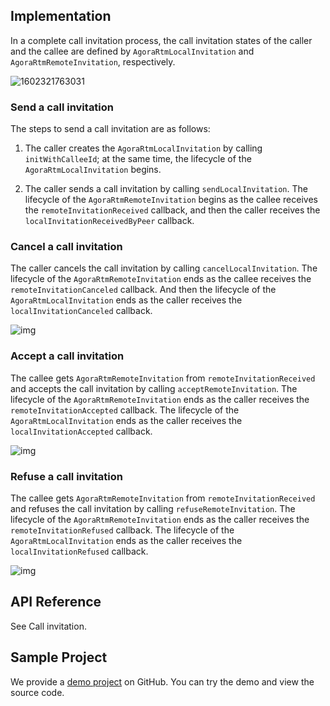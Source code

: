 <PlatformWrapper platform="ios">
        
## Implementation

In a complete call invitation process, the call invitation states of the caller and the callee are defined by `AgoraRtmLocalInvitation` and `AgoraRtmRemoteInvitation`, respectively.

![1602321763031](https://web-cdn.agora.io/docs-files/1602321763031)

### Send a call invitation

The steps to send a call invitation are as follows:

1.  The caller creates the `AgoraRtmLocalInvitation` by calling `initWithCalleeId`; at the same time, the lifecycle of the `AgoraRtmLocalInvitation` begins.

2.  The caller sends a call invitation by calling `sendLocalInvitation`. The lifecycle of the `AgoraRtmRemoteInvitation` begins as the callee receives the `remoteInvitationReceived` callback, and then the caller receives the `localInvitationReceivedByPeer` callback.

### Cancel a call invitation

The caller cancels the call invitation by calling `cancelLocalInvitation`. The lifecycle of the `AgoraRtmRemoteInvitation` ends as the callee receives the `remoteInvitationCanceled` callback. And then the lifecycle of the `AgoraRtmLocalInvitation` ends as the caller receives the `localInvitationCanceled` callback.

![img](https://web-cdn.agora.io/docs-files/1598604688759)

### Accept a call invitation

The callee gets `AgoraRtmRemoteInvitation` from `remoteInvitationReceived` and accepts the call invitation by calling `acceptRemoteInvitation`. The lifecycle of the `AgoraRtmRemoteInvitation` ends as the caller receives the `remoteInvitationAccepted` callback. The lifecycle of the `AgoraRtmLocalInvitation` ends as the caller receives the `localInvitationAccepted` callback.

![img](https://web-cdn.agora.io/docs-files/1598604695722)

### Refuse a call invitation

The callee gets `AgoraRtmRemoteInvitation` from `remoteInvitationReceived` and refuses the call invitation by calling `refuseRemoteInvitation`. The lifecycle of the `AgoraRtmRemoteInvitation` ends as the caller receives the `remoteInvitationRefused` callback. The lifecycle of the `AgoraRtmLocalInvitation` ends as the caller receives the `localInvitationRefused` callback.

![img](https://web-cdn.agora.io/docs-files/1598604702210)

## API Reference

See <Link to="{{Global.SIGNALING_API_REF_OC_ROOT}}/docs/API-Overview.html#callinvitation">Call invitation</Link>.

## Sample Project

We provide a [demo project](https://github.com/AgoraIO-Usecase/Video-Calling) on GitHub. You can try the demo and view the source code.
</PlatformWrapper>
